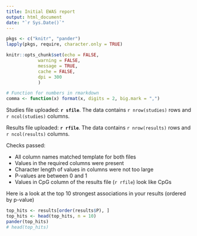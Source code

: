 ```yaml
---
title: Initial EWAS report
output: html_document
date: "`r Sys.Date()`"
---
```


```r
pkgs <- c("knitr", "pander")
lapply(pkgs, require, character.only = TRUE)

knitr::opts_chunk$set(echo = FALSE, 
            warning = FALSE, 
            message = TRUE, 
            cache = FALSE, 
            dpi = 300 
            )

# Function for numbers in rmarkdown
comma <- function(x) format(x, digits = 2, big.mark = ",")
```

Studies file uploaded: __`r sfile`__. The data contains `r nrow(studies)` rows and `r ncol(studies)` columns.

Results file uploaded: __`r rfile`__. The data contains `r nrow(results)` rows and `r ncol(results)` columns.

Checks passed:

* All column names matched template for both files
* Values in the required columns were present
* Character length of values in columns were not too large
* P-values are between 0 and 1
* Values in CpG column of the results file (`r rfile`) look like CpGs

Here is a look at the top 10 strongest associations in your results (ordered by p-value)

```r
top_hits <- results[order(results$P), ]
top_hits <- head(top_hits, n = 10)
pander(top_hits)
# head(top_hits)
```